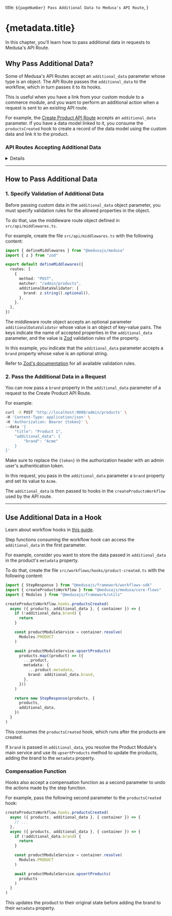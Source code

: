 
  title: `${pageNumber} Pass Additional Data to Medusa's API Route`,
}

# {metadata.title}

In this chapter, you'll learn how to pass additional data in requests to Medusa's API Route.

## Why Pass Additional Data?

Some of Medusa's API Routes accept an `additional_data` parameter whose type is an object. The API Route passes the `additional_data` to the workflow, which in turn passes it to its hooks.

This is useful when you have a link from your custom module to a commerce module, and you want to perform an additional action when a request is sent to an existing API route.

For example, the [Create Product API Route](!api!/admin#products_postproducts) accepts an `additional_data` parameter. If you have a data model linked to it, you consume the `productsCreated` hook to create a record of the data model using the custom data and link it to the product.

### API Routes Accepting Additional Data

<Details summaryContent="API Routes List">

- Campaigns
    - [Create Campaign](!api!/admin#campaigns_postcampaigns)
    - [Update Campaign](!api!/admin#campaigns_postcampaignsid)
- Cart
    - [Create Cart](!api!/store#carts_postcarts)
    - [Update Cart](!api!/store#carts_postcartsid)
- Customers
    - [Create Customer](!api!/admin#customers_postcustomers)
    - [Update Customer](!api!/admin#customers_postcustomersid)
    - [Create Address](!api!/admin#customers_postcustomersidaddresses)
    - [Update Address](!api!/admin#customers_postcustomersidaddressesaddress_id)
- Draft Orders
    - [Create Draft Order](!api!/admin#draft-orders_postdraftorders)
- Orders
    - [Complete Orders](!api!/admin#orders_postordersidcomplete)
    - [Cancel Order's Fulfillment](!api!/admin#orders_postordersidfulfillmentsfulfillment_idcancel)
    - [Create Shipment](!api!/admin#orders_postordersidfulfillmentsfulfillment_idshipments)
    - [Create Fulfillment](!api!/admin#orders_postordersidfulfillments)
- Products
    - [Create Product](!api!/admin#products_postproducts)
    - [Update Product](!api!/admin#products_postproductsid)
    - [Create Product Variant](!api!/admin#products_postproductsidvariants)
    - [Update Product Variant](!api!/admin#products_postproductsidvariantsvariant_id)
    - [Create Product Option](!api!/admin#products_postproductsidoptions)
    - [Update Product Option](!api!/admin#products_postproductsidoptionsoption_id)
- Promotions
    - [Create Promotion](!api!/admin#promotions_postpromotions)
    - [Update Promotion](!api!/admin#promotions_postpromotionsid)

</Details>

---

## How to Pass Additional Data

### 1. Specify Validation of Additional Data

Before passing custom data in the `additional_data` object parameter, you must specify validation rules for the allowed properties in the object.

To do that, use the middleware route object defined in `src/api/middlewares.ts`.

For example, create the file `src/api/middlewares.ts` with the following content:

```ts title="src/api/middlewares.ts"
import { defineMiddlewares } from "@medusajs/medusa"
import { z } from "zod"

export default defineMiddlewares({
  routes: [
    {
      method: "POST",
      matcher: "/admin/products",
      additionalDataValidator: {
        brand: z.string().optional(),
      },
    },
  ],
})
```

The middleware route object accepts an optional parameter `additionalDataValidator` whose value is an object of key-value pairs. The keys indicate the name of accepted properties in the `additional_data` parameter, and the value is [Zod](https://zod.dev/) validation rules of the property.

In this example, you indicate that the `additional_data` parameter accepts a `brand` property whose value is an optional string.

<Note>

Refer to [Zod's documentation](https://zod.dev) for all available validation rules.

</Note>

### 2. Pass the Additional Data in a Request

You can now pass a `brand` property in the `additional_data` parameter of a request to the Create Product API Route.

For example:

```bash
curl -X POST 'http://localhost:9000/admin/products' \
-H 'Content-Type: application/json' \
-H 'Authorization: Bearer {token}' \
--data '{
    "title": "Product 1",
    "additional_data": {
        "brand": "Acme"
    }
}'
```

<Note title="Tip">

Make sure to replace the `{token}` in the authorization header with an admin user's authentication token.

</Note>

In this request, you pass in the `additional_data` parameter a `brand` property and set its value to `Acme`.

The `additional_data` is then passed to hooks in the `createProductsWorkflow` used by the API route.

---

## Use Additional Data in a Hook

<Note>

Learn about workflow hooks in [this guide](../../workflows/workflow-hooks/page.mdx).

</Note>

Step functions consuming the workflow hook can access the `additional_data` in the first parameter.

For example, consider you want to store the data passed in `additional_data` in the product's `metadata` property.

To do that, create the file `src/workflows/hooks/product-created.ts` with the following content:

```ts title="src/workflows/hooks/product-created.ts"
import { StepResponse } from "@medusajs/framework/workflows-sdk"
import { createProductsWorkflow } from "@medusajs/medusa/core-flows"
import { Modules } from "@medusajs/framework/utils"

createProductsWorkflow.hooks.productsCreated(
  async ({ products, additional_data }, { container }) => {
    if (!additional_data.brand) {
      return
    }

    const productModuleService = container.resolve(
      Modules.PRODUCT
    )

    await productModuleService.upsertProducts(
      products.map((product) => ({
        ...product,
        metadata: {
          ...product.metadata,
          brand: additional_data.brand,
        },
      }))
    )

    return new StepResponse(products, {
      products,
      additional_data,
    })
  }
)
```

This consumes the `productsCreated` hook, which runs after the products are created.

If `brand` is passed in `additional_data`, you resolve the Product Module's main service and use its `upsertProducts` method to update the products, adding the brand to the `metadata` property.

### Compensation Function

Hooks also accept a compensation function as a second parameter to undo the actions made by the step function.

For example, pass the following second parameter to the `productsCreated` hook:

```ts title="src/workflows/hooks/product-created.ts"
createProductsWorkflow.hooks.productsCreated(
  async ({ products, additional_data }, { container }) => {
    // ...
  },
  async ({ products, additional_data }, { container }) => {
    if (!additional_data.brand) {
      return
    }

    const productModuleService = container.resolve(
      Modules.PRODUCT
    )

    await productModuleService.upsertProducts(
      products
    )
  }
)
```

This updates the product to their original state before adding the brand to their `metadata` property.
